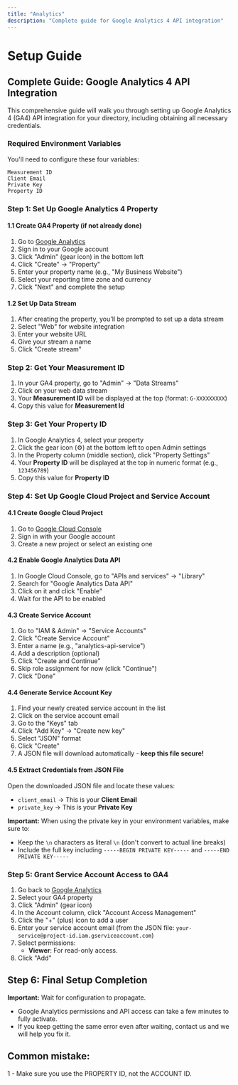 ```yaml
---
title: "Analytics"
description: "Complete guide for Google Analytics 4 API integration"
---
```


# Setup Guide

## Complete Guide: Google Analytics 4 API Integration

This comprehensive guide will walk you through setting up Google Analytics 4 (GA4) API integration for your directory, including obtaining all necessary credentials.

### Required Environment Variables

You'll need to configure these four variables:

```
Measurement ID
Client Email
Private Key
Property ID
```

### Step 1: Set Up Google Analytics 4 Property

#### 1.1 Create GA4 Property (if not already done)

1. Go to [Google Analytics](https://analytics.google.com)
2. Sign in to your Google account
3. Click "Admin" (gear icon) in the bottom left
4. Click "Create" → "Property"
5. Enter your property name (e.g., "My Business Website")
6. Select your reporting time zone and currency
7. Click "Next" and complete the setup

#### 1.2 Set Up Data Stream

1. After creating the property, you'll be prompted to set up a data stream
2. Select "Web" for website integration
3. Enter your website URL
4. Give your stream a name
5. Click "Create stream"

### Step 2: Get Your Measurement ID

1. In your GA4 property, go to "Admin" → "Data Streams"
2. Click on your web data stream
3. Your **Measurement ID** will be displayed at the top (format: `G-XXXXXXXXX`)
4. Copy this value for **Measurement Id**

### Step 3: Get Your Property ID

1. In Google Analytics 4, select your property
2. Click the gear icon (⚙️) at the bottom left to open Admin settings
3. In the Property column (middle section), click "Property Settings"
4. Your **Property ID** will be displayed at the top in numeric format (e.g., `123456789`)
5. Copy this value for **Property ID**

### Step 4: Set Up Google Cloud Project and Service Account

#### 4.1 Create Google Cloud Project

1. Go to [Google Cloud Console](https://console.cloud.google.com)
2. Sign in with your Google account
3. Create a new project or select an existing one

#### 4.2 Enable Google Analytics Data API

1. In Google Cloud Console, go to "APIs and services" → "Library"
2. Search for "Google Analytics Data API"
3. Click on it and click "Enable"
4. Wait for the API to be enabled

#### 4.3 Create Service Account

1. Go to "IAM & Admin" → "Service Accounts"
2. Click "Create Service Account"
3. Enter a name (e.g., "analytics-api-service")
4. Add a description (optional)
5. Click "Create and Continue"
6. Skip role assignment for now (click "Continue")
7. Click "Done"

#### 4.4 Generate Service Account Key

1. Find your newly created service account in the list
2. Click on the service account email
3. Go to the "Keys" tab
4. Click "Add Key" → "Create new key"
5. Select "JSON" format
6. Click "Create"
7. A JSON file will download automatically - **keep this file secure!**

#### 4.5 Extract Credentials from JSON File

Open the downloaded JSON file and locate these values:

* `client_email` → This is your **Client Email**
* `private_key` → This is your **Private Key**

**Important:** When using the private key in your environment variables, make sure to:

* Keep the `\n` characters as literal `\n` (don't convert to actual line breaks)
* Include the full key including `-----BEGIN PRIVATE KEY-----` and `-----END PRIVATE KEY-----`

### Step 5: Grant Service Account Access to GA4

1. Go back to [Google Analytics](https://analytics.google.com)
2. Select your GA4 property
3. Click "Admin" (gear icon)
4. In the Account column, click "Account Access Management"
5. Click the "+" (plus) icon to add a user
6. Enter your service account email (from the JSON file: `your-service@project-id.iam.gserviceaccount.com`)
7. Select permissions:
   * **Viewer**: For read-only access.
8. Click "Add"

## Step 6: Final Setup Completion

**Important:** Wait for configuration to propagate.
- Google Analytics permissions and API access can take a few minutes to fully activate.
- If you keep getting the same error even after waiting, contact us and we will help you fix it.

## Common mistake:

1 - Make sure you use the PROPERTY ID, not the ACCOUNT ID.